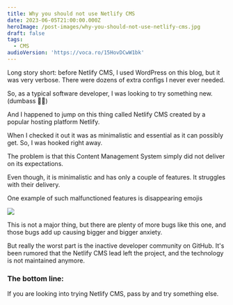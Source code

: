 ```yaml
---
title: Why you should not use Netlify CMS
date: 2023-06-05T21:00:00.000Z
heroImage: /post-images/why-you-should-not-use-netlify-cms.jpg
draft: false
tags:
  - CMS
audioVersion: 'https://voca.ro/15HovDCwW1bk'
---
```


Long story short: before Netlify CMS, I used WordPress on this blog, but it was very verbose. There were dozens of extra configs I never ever needed.

So, as a typical software developer, I was looking to try something new. (dumbass 🤦‍♂️)

And I happened to jump on this thing called Netlify CMS created by a popular hosting platform Netlify.

When I checked it out it was as minimalistic and essential as it can possibly get. So, I was hooked right away.

The problem is that this Content Management System simply did not deliver on its expectations.

Even though, it is minimalistic and has only a couple of features. It struggles with their delivery.

One example of such malfunctioned features is disappearing emojis

![](/post-images/netlify-cms-emoji-bug.gif)

This is not a major thing, but there are plenty of more bugs like this one, and those bugs add up causing bigger and bigger anxiety.

But really the worst part is the inactive developer community on GitHub. It's been rumored that the Netlify CMS lead left the project, and the technology is not maintained anymore.

### The bottom line:

If you are looking into trying Netlify CMS, pass by and try something else.
